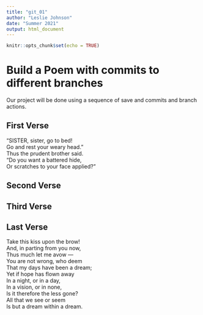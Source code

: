 ```yaml
---
title: "git_01"
author: "Leslie Johnson"
date: "Summer 2021"
output: html_document
---
```


```r
knitr::opts_chunk$set(echo = TRUE)
```
# Build a Poem with commits to different branches
Our project will be done using a sequence of save and commits and branch actions.
<!-- Do not modify or change any text in "!--" bracketed areas such as this --- these are instructions to
you, if you change any of this the git program will notice it and compromise your git merging strategy !-->

## First Verse 
<!--Put the first five lines of a poem by Lewis Carrol in this section!-->  
“SISTER, sister, go to bed!            
Go and rest your weary head.”            
Thus the prudent brother said.            
“Do you want a battered hide,            
Or scratches to your face applied?”            

## Second Verse
<!--Put the first five lines of a poem by Robert Frost here!-->



## Third Verse
<!--Put the first two verses of The Walrus and the Carpenter here!-->

## Last Verse
<!--Put a short poem of your choice 8-20 lines,here!-->

Take this kiss upon the brow!      
And, in parting from you now,      
Thus much let me avow —      
You are not wrong, who deem      
That my days have been a dream;      
Yet if hope has flown away      
In a night, or in a day,      
In a vision, or in none,      
Is it therefore the less gone?      
All that we see or seem      
Is but a dream within a dream.      